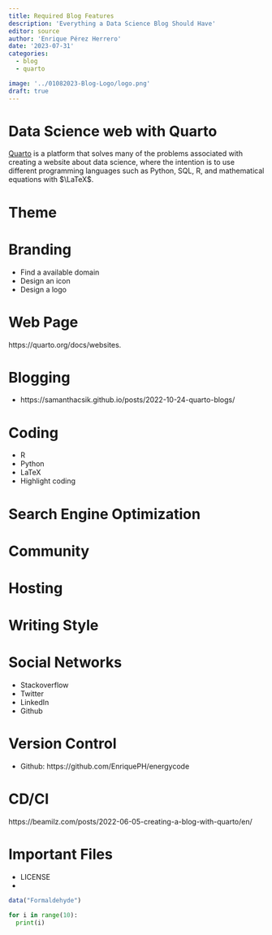 ```yaml
---
title: Required Blog Features
description: 'Everything a Data Science Blog Should Have'
editor: source
author: 'Enrique Pérez Herrero'
date: '2023-07-31'
categories:
  - blog
  - quarto

image: '../01082023-Blog-Logo/logo.png'
draft: true
---
```


# Data Science web with Quarto

[Quarto](https://quarto.org/) is a platform that solves many of the problems associated with creating a website about data science, where the intention is to use different programming languages such as Python, SQL, R, and mathematical equations with $\LaTeX$.

# Theme

# Branding

-   Find a available domain
-   Design an icon
-   Design a logo

# Web Page

https://quarto.org/docs/websites.

# Blogging

-   https://samanthacsik.github.io/posts/2022-10-24-quarto-blogs/

# Coding

-   R
-   Python
-   LaTeX
-   Highlight coding

# Search Engine Optimization

# Community

# Hosting

# Writing Style

# Social Networks

-   Stackoverflow
-   Twitter
-   LinkedIn
-   Github

# Version Control

-   Github: https://github.com/EnriquePH/energycode

# CD/CI

https://beamilz.com/posts/2022-06-05-creating-a-blog-with-quarto/en/

# Important Files

-   LICENSE
-   

```r
data("Formaldehyde")
```

```python
for i in range(10):
  print(i)
```
